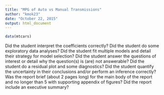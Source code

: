 ```yaml
---
title: "MPG of Auto vs Manual Transmissions"
author: "kmok23"
date: "October 22, 2015"
output: html_document
---
```




```r
data(mtcars)
```

Did the student interpret the coefficients correctly?
Did the student do some exploratory data analyses?
Did the student fit multiple models and detail their strategy for model selection?
Did the student answer the questions of interest or detail why the question(s) is (are) not answerable?
Did the student do a residual plot and some diagnostics?
Did the student quantify the uncertainty in their conclusions and/or perform an inference correctly?
Was the report brief (about 2 pages long) for the main body of the report and no longer than 5 with supporting appendix of figures?
Did the report include an executive summary?